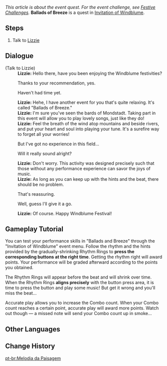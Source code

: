 ''This article is about the event quest. For the event challenge, see [[Invitation of Windblume/Festive Challenges#Ballads of Breeze|Festive Challenges]].''
{{Quest Infobox
|id            = 70658
|image         = 
|type          = World
|event_name    = Invitation of Windblume
|requirement   = Complete [[Ode to Flower and Cloud]]
|startLocation = [[Mondstadt]]
|prev          = 
|next          = 
|exp           = 
|mora          = 20,000
|primogems     = 
|other         = {{Card|Hero's Wit|2}}
|characters    = Lizzie; Traveler
|region        = Mondstadt
|area          = Starfell Valley
}}
'''Ballads of Breeze''' is a quest in [[Invitation of Windblume]].

==Steps==
#Talk to [[Lizzie]]

==Dialogue==
{{Quest Description|During the Windblume Festival, the area around Mondstadt will play host to all sorts of interesting activities. The Knights of Favonius' Lizzie would like to introduce you to one of the highlights of this event &mdash; "Ballads of Breeze."}}
{{Dialogue start}}
;(Talk to Lizzie)
:'''Lizzie:''' Hello there, have you been enjoying the Windblume festivities?
:{{DIcon}} Thanks to your recommendation, yes.
:{{DIcon}} Haven't had time yet.
:'''Lizzie:''' Hehe, I have another event for you that's quite relaxing. It's called "Ballads of Breeze."
:'''Lizzie:''' I'm sure you've seen the bards of Mondstadt. Taking part in this event will allow you to play lovely songs, just like they do!
:'''Lizzie:''' Feel the breath of the wind atop mountains and beside rivers, and put your heart and soul into playing your tune. It's a surefire way to forget all your worries!
:{{DIcon}} But I've got no experience in this field...
:{{DIcon}} Will it really sound alright?
:'''Lizzie:''' Don't worry. This activity was designed precisely such that those without any performance experience can savor the joys of music.
:'''Lizzie:''' As long as you can keep up with the hints and the beat, there should be no problem.
:{{DIcon}} That's reassuring.
:{{DIcon}} Well, guess I'll give it a go.
:'''Lizzie:''' Of course. Happy Windblume Festival!
{{Dialogue end}}

==Gameplay Tutorial==
You can test your performance skills in "Ballads and Breeze" through the "Invitation of Windblume" event menu. Follow the rhythm and the hints provided by the gradually-shrinking Rhythm Rings to '''press the corresponding buttons at the right time'''. Getting the rhythm right will award points. Your performance will be graded afterward according to the points you obtained.

The Rhythm Rings will appear before the beat and will shrink over time. When the Rhythm Rings '''aligns precisely''' with the button press area, it is time to press the button and play some music! But get it wrong and you'll miss the beat...

Accurate play allows you to increase the Combo count. When your Combo count reaches a certain point, accurate play will award more points. Watch out though &mdash; a missed note will send your Combo count up in smoke...

==Other Languages==
{{Other Languages
|en      = Ballads of Breeze
|zhs     = 风物之歌
|zhs_rm  = Fēngwù zhī Gē
|zht     = 風物之歌
|zht_rm  = Fēngwù zhī Gē
|zh_tl   = Song of Scenery
|ja      = 風吹く歌
|ja_rm   = Kaze Fuku Uta
|ja_tl   = Songs of Wind Blowing
|ko      = 바람의 노래
|ko_rm   = Baram-ui Norae
|ko_tl   = Song of Wind
|es      = Baladas del viento
|es_tl   = Ballads of the Wind
|fr      = L'air du vent
|fr_tl   = Air of the Wind
|ru      = Песнь ветров
|ru_tl   = 
|th      = บทเพลงแห่งวายุ
|th_rm   = Botplaeng haeng Wayu
|th_tl   = Lyrics of the Wind
|vi      = Bài Ca Của Gió
|vi_tl   = 
|de      = Lied der Landschaft
|de_tl   = Song of the Landscape
|id      = Nyanyian Angin Merdu
|id_tl   = Beautiful Wind Melody
|pt      = Melodia da Paisagem
|pt_tl   = Melody of the Lanscape
}}

==Change History==
{{Change History|1.4}}

[[pt-br:Melodia da Paisagem]]